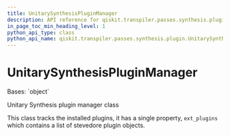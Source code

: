 ```yaml
---
title: UnitarySynthesisPluginManager
description: API reference for qiskit.transpiler.passes.synthesis.plugin.UnitarySynthesisPluginManager
in_page_toc_min_heading_level: 1
python_api_type: class
python_api_name: qiskit.transpiler.passes.synthesis.plugin.UnitarySynthesisPluginManager
---
```


# UnitarySynthesisPluginManager

<Class id="qiskit.transpiler.passes.synthesis.plugin.UnitarySynthesisPluginManager" isDedicatedPage={true} github="https://github.com/qiskit/qiskit/tree/stable/0.19/qiskit/transpiler/passes/synthesis/plugin.py" signature="UnitarySynthesisPluginManager">
  Bases: `object`

  Unitary Synthesis plugin manager class

  This class tracks the installed plugins, it has a single property, `ext_plugins` which contains a list of stevedore plugin objects.
</Class>

